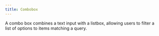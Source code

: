 ```yaml
---
title: Combobox
---
```


A combo box combines a text input with a listbox, allowing users to filter a list of options to items matching a query.

<Example>
  <Combobox items={['Apple', 'Banana', 'Peach', 'Orange', 'Strawberry', 'Pineapple']} />
</Example>

